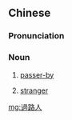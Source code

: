 {{also|过路人}}
==Chinese==
{{zh-forms|s=过路人|type=21}}

===Pronunciation===
{{zh-pron
|m=guòlùrén
|c=gwo3 lou6 jan4
|mn=kòe-lō͘-lâng/kè-lō͘-lâng
|cat=n
}}

===Noun===
{{zh-noun}}

# [[passer-by]]
# {{lb|zh|figurative}} [[stranger]]

[[mg:過路人]]